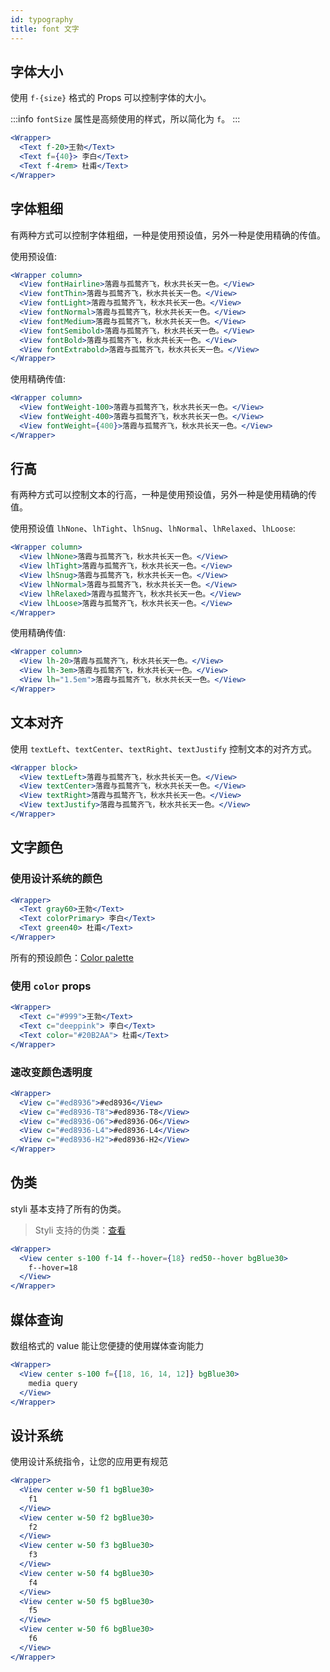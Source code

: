 ```yaml
---
id: typography
title: font 文字
---
```



## 字体大小

使用 `f-{size}` 格式的 Props 可以控制字体的大小。

:::info
`fontSize` 属性是高频使用的样式，所以简化为 `f`。
:::

```jsx live
<Wrapper>
  <Text f-20>王勃</Text>
  <Text f={40}> 李白</Text>
  <Text f-4rem> 杜甫</Text>
</Wrapper>
```

## 字体粗细

有两种方式可以控制字体粗细，一种是使用预设值，另外一种是使用精确的传值。

使用预设值:

```jsx live
<Wrapper column>
  <View fontHairline>落霞与孤鹜齐飞，秋水共长天一色。</View>
  <View fontThin>落霞与孤鹜齐飞，秋水共长天一色。</View>
  <View fontLight>落霞与孤鹜齐飞，秋水共长天一色。</View>
  <View fontNormal>落霞与孤鹜齐飞，秋水共长天一色。</View>
  <View fontMedium>落霞与孤鹜齐飞，秋水共长天一色。</View>
  <View fontSemibold>落霞与孤鹜齐飞，秋水共长天一色。</View>
  <View fontBold>落霞与孤鹜齐飞，秋水共长天一色。</View>
  <View fontExtrabold>落霞与孤鹜齐飞，秋水共长天一色。</View>
</Wrapper>
```

使用精确传值:

```jsx live
<Wrapper column>
  <View fontWeight-100>落霞与孤鹜齐飞，秋水共长天一色。</View>
  <View fontWeight-400>落霞与孤鹜齐飞，秋水共长天一色。</View>
  <View fontWeight={400}>落霞与孤鹜齐飞，秋水共长天一色。</View>
</Wrapper>
```

## 行高

有两种方式可以控制文本的行高，一种是使用预设值，另外一种是使用精确的传值。

使用预设值 `lhNone`、`lhTight`、`lhSnug`、`lhNormal`、`lhRelaxed`、`lhLoose`:

```jsx live
<Wrapper column>
  <View lhNone>落霞与孤鹜齐飞，秋水共长天一色。</View>
  <View lhTight>落霞与孤鹜齐飞，秋水共长天一色。</View>
  <View lhSnug>落霞与孤鹜齐飞，秋水共长天一色。</View>
  <View lhNormal>落霞与孤鹜齐飞，秋水共长天一色。</View>
  <View lhRelaxed>落霞与孤鹜齐飞，秋水共长天一色。</View>
  <View lhLoose>落霞与孤鹜齐飞，秋水共长天一色。</View>
</Wrapper>
```

使用精确传值:

```jsx live
<Wrapper column>
  <View lh-20>落霞与孤鹜齐飞，秋水共长天一色。</View>
  <View lh-3em>落霞与孤鹜齐飞，秋水共长天一色。</View>
  <View lh="1.5em">落霞与孤鹜齐飞，秋水共长天一色。</View>
</Wrapper>
```

## 文本对齐

使用 `textLeft`、`textCenter`、`textRight`、`textJustify` 控制文本的对齐方式。

```jsx live
<Wrapper block>
  <View textLeft>落霞与孤鹜齐飞，秋水共长天一色。</View>
  <View textCenter>落霞与孤鹜齐飞，秋水共长天一色。</View>
  <View textRight>落霞与孤鹜齐飞，秋水共长天一色。</View>
  <View textJustify>落霞与孤鹜齐飞，秋水共长天一色。</View>
</Wrapper>
```

## 文字颜色

### 使用设计系统的颜色

```jsx live
<Wrapper>
  <Text gray60>王勃</Text>
  <Text colorPrimary> 李白</Text>
  <Text green40> 杜甫</Text>
</Wrapper>
```

所有的预设颜色：[Color palette](/docs/design-system-color)

### 使用 `color` props

```jsx live
<Wrapper>
  <Text c="#999">王勃</Text>
  <Text c="deeppink"> 李白</Text>
  <Text color="#20B2AA"> 杜甫</Text>
</Wrapper>
```

### 速改变颜色透明度

```jsx live
<Wrapper>
  <View c="#ed8936">#ed8936</View>
  <View c="#ed8936-T8">#ed8936-T8</View>
  <View c="#ed8936-O6">#ed8936-O6</View>
  <View c="#ed8936-L4">#ed8936-L4</View>
  <View c="#ed8936-H2">#ed8936-H2</View>
</Wrapper>
```

## 伪类

styli 基本支持了所有的伪类。

> Styli 支持的伪类：[查看](/docs/pseudo)

```jsx live
<Wrapper>
  <View center s-100 f-14 f--hover={18} red50--hover bgBlue30>
    f--hover=18
  </View>
</Wrapper>
```

## 媒体查询

数组格式的 value 能让您便捷的使用媒体查询能力

```jsx live
<Wrapper>
  <View center s-100 f={[18, 16, 14, 12]} bgBlue30>
    media query
  </View>
</Wrapper>
```

## 设计系统

使用设计系统指令，让您的应用更有规范

```jsx live
<Wrapper>
  <View center w-50 f1 bgBlue30>
    f1
  </View>
  <View center w-50 f2 bgBlue30>
    f2
  </View>
  <View center w-50 f3 bgBlue30>
    f3
  </View>
  <View center w-50 f4 bgBlue30>
    f4
  </View>
  <View center w-50 f5 bgBlue30>
    f5
  </View>
  <View center w-50 f6 bgBlue30>
    f6
  </View>
</Wrapper>
```
